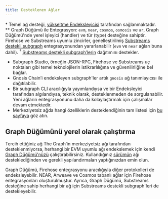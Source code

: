```yaml
---
title: Desteklenen Ağlar
---
```




<SupportedNetworksTable networks={props.networks} />

\* Temel ağ desteği, [yükseltme Endeksleyicisi](https://thegraph.com/blog/upgrade-indexer/) tarafından sağlanmaktadır.  
\*\* Graph Düğümü ile Entegrasyon: `evm`, `near`, `cosmos`, `osmosis` ve `ar`, Graph Düğümü'nde yerel işleyici (handler) ve tür (type) desteğine sahiptir. Firehose ve Substreams uyumlu zincirler, genelleştirilmiş [Substreams destekli subgraph](/cookbook/substreams-powered-subgraphs/) entegrasyonundan yararlanabilir (`evm` ve `near` ağları buna dahil). &#8288;<sup>†</sup> [Substreams destekli subgraph’lerin](/cookbook/substreams-powered-subgraphs/) dağıtımını destekler.

- Subgraph Studio, örneğin JSON-RPC, Firehose ve Substreams uç noktaları gibi temel teknolojilerin istikrarlılığına ve güvenilirliğine bel bağlar.
- Gnosis Chain’i endeksleyen subgraph'ler artık `gnosis` ağ tanımlayıcısı ile dağıtılabilir.
- Bir subgraph CLI aracılığıyla yayımlandıysa ve bir Endeksleyici tarafından algılandıysa, teknik olarak, desteklenmeden de sorgulanabilir. Yeni ağların entegrasyonunu daha da kolaylaştırmak için çalışmalar devam etmektedir.
- Merkeziyetsiz ağda hangi özelliklerin desteklendiğinin tam listesi için [bu sayfaya](https://github.com/graphprotocol/indexer/blob/main/docs/feature-support-matrix.md) göz atın.

## Graph Düğümünü yerel olarak çalıştırma

Tercih ettiğiniz ağ The Graph’in merkeziyetsiz ağı tarafından desteklenmiyorsa, herhangi bir EVM uyumlu ağı endekslemek için kendi [Graph Düğümü'nüzü](https://github.com/graphprotocol/graph-node) çalıştırabilirsiniz. Kullandığınız [sürümün](https://github.com/graphprotocol/graph-node/releases) ağı desteklediğinden ve gerekli yapılandırmaları yaptığınızdan emin olun.

Graph Düğümü, Firehose entegrasyonu aracılığıyla diğer protokolleri de endeksleyebilir. NEAR, Arweave ve Cosmos tabanlı ağlar için Firehose entegrasyonları oluşturulmuştur. Ayrıca, Graph Düğümü, Substreams desteğine sahip herhangi bir ağ için Substreams destekli subgraph'leri de destekleyebilir.

